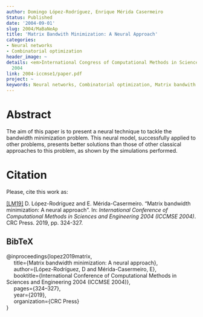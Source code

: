 ```yaml
---
author: Domingo López-Rodríguez, Enrique Mérida Casermeiro
Status: Published
date: '2004-09-01'
slug: 2004/MaBaNeAp
title: 'Matrix Bandwith Minimization: A Neural Approach'
categories:
- Neural networks
- Combinatorial optimization
header_image: ~
details: <em>International Congress of Computational Methods in Science and Engineering</em>
  2004
link: 2004-iccmse1/paper.pdf
project: ~
keywords: Neural networks, Combinatorial optimization, Matrix bandwith
---
```



# Abstract


The aim of this paper is to present a neural technique to tackle the bandwidth minimization problem. This neural model, successfully applied to other problems, presents better solutions than those of other classical approaches to this problem, as shown by the simulations performed.












# Citation
Please, cite this work as:


<a name=bib-lopez2019matrix></a>[[LM19]](#cite-lopez2019matrix) D. López-Rodríguez and E. Mérida-Casermeiro. “Matrix bandwidth minimization: A neural approach”. In: _International Conference of Computational Methods in Sciences and Engineering 2004 (ICCMSE 2004)_. CRC Press. 2019, pp. 324-327.

::: {.callout-note appearance="minimal" collapse=true}

## BibTeX

@inproceedings{lopez2019matrix,<br>&nbsp;&nbsp;&nbsp;&nbsp;  title={Matrix bandwidth minimization: A neural approach},<br>&nbsp;&nbsp;&nbsp;&nbsp;  author={López-Rodríguez, D and Mérida-Casermeiro, E},<br>&nbsp;&nbsp;&nbsp;&nbsp;  booktitle={International Conference of Computational Methods in Sciences and Engineering 2004 (ICCMSE 2004)},<br>&nbsp;&nbsp;&nbsp;&nbsp;  pages={324--327},<br>&nbsp;&nbsp;&nbsp;&nbsp;  year={2019},<br>&nbsp;&nbsp;&nbsp;&nbsp;  organization={CRC Press}<br>}

:::









